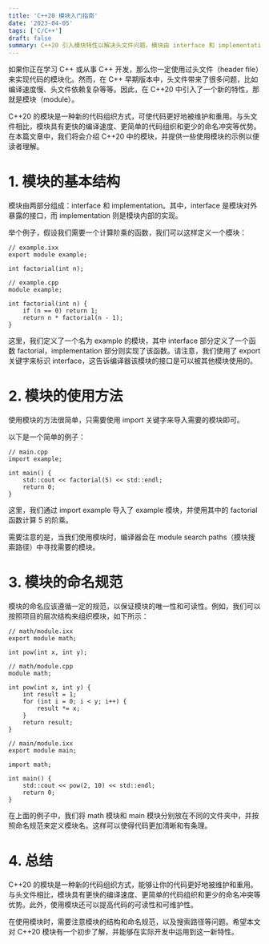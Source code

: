 ```yaml
---
title: 'C++20 模块入门指南'
date: '2023-04-05'
tags: ['C/C++']
draft: false
summary: C++20 引入模块特性以解决头文件问题。模块由 interface 和 implementation 组成，使用 import 导入，如 example 模块示例。命名应遵循规范，像 math 模块。模块能提升代码维护重用性，编译快、组织简单、冲突少。 
---
```


如果你正在学习 C++ 或从事 C++ 开发，那么你一定使用过头文件（header file）来实现代码的模块化。然而，在 C++ 早期版本中，头文件带来了很多问题，比如编译速度慢、头文件依赖复杂等等。因此，在 C++20 中引入了一个新的特性，那就是模块（module）。

C++20 的模块是一种新的代码组织方式，可使代码更好地被维护和重用。与头文件相比，模块具有更快的编译速度、更简单的代码组织和更少的命名冲突等优势。在本篇文章中，我们将会介绍 C++20 中的模块，并提供一些使用模块的示例以便读者理解。
# 1. 模块的基本结构
模块由两部分组成：interface 和 implementation。其中，interface 是模块对外暴露的接口，而 implementation 则是模块内部的实现。

举个例子，假设我们需要一个计算阶乘的函数，我们可以这样定义一个模块：
```
// example.ixx
export module example;

int factorial(int n);

// example.cpp
module example;

int factorial(int n) {
    if (n == 0) return 1;
    return n * factorial(n - 1);
}

```
这里，我们定义了一个名为 example 的模块，其中 interface 部分定义了一个函数 factorial，implementation 部分则实现了该函数。请注意，我们使用了 export 关键字来标识 interface，这告诉编译器该模块的接口是可以被其他模块使用的。

# 2. 模块的使用方法
使用模块的方法很简单，只需要使用 import 关键字来导入需要的模块即可。

以下是一个简单的例子：
```
// main.cpp
import example;

int main() {
    std::cout << factorial(5) << std::endl;
    return 0;
}

```
这里，我们通过 import example 导入了 example 模块，并使用其中的 factorial 函数计算 5 的阶乘。

需要注意的是，当我们使用模块时，编译器会在 module search paths（模块搜索路径）中寻找需要的模块。

# 3. 模块的命名规范
模块的命名应该遵循一定的规范，以保证模块的唯一性和可读性。例如，我们可以按照项目的层次结构来组织模块，如下所示：
```
// math/module.ixx
export module math;

int pow(int x, int y);

// math/module.cpp
module math;

int pow(int x, int y) {
    int result = 1;
    for (int i = 0; i < y; i++) {
        result *= x;
    }
    return result;
}

// main/module.ixx
export module main;

import math;

int main() {
    std::cout << pow(2, 10) << std::endl;
    return 0;
}

```
在上面的例子中，我们将 math 模块和 main 模块分别放在不同的文件夹中，并按照命名规范来定义模块名。这样可以使得代码更加清晰和有条理。

# 4. 总结
C++20 的模块是一种新的代码组织方式，能够让你的代码更好地被维护和重用。与头文件相比，模块具有更快的编译速度、更简单的代码组织和更少的命名冲突等优势。此外，使用模块还可以提高代码的可读性和可维护性。

在使用模块时，需要注意模块的结构和命名规范，以及搜索路径等问题。希望本文对 C++20 模块有一个初步了解，并能够在实际开发中运用到这一新特性。